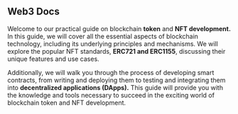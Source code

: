 ## Web3 Docs

Welcome to our practical guide on blockchain **token** and **NFT development.** In this guide, we will cover all the essential aspects of blockchain technology, including its underlying principles and mechanisms. We will explore the popular NFT standards, **ERC721 and ERC1155**, discussing their unique features and use cases. 

Additionally, we will walk you through the process of developing smart contracts, from writing and deploying them to testing and integrating them into **decentralized applications (DApps).** This guide will provide you with the knowledge and tools necessary to succeed in the exciting world of blockchain token and NFT development.